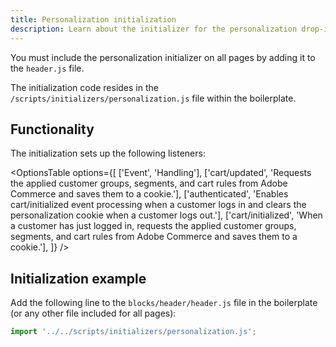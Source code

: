 ```yaml
---
title: Personalization initialization
description: Learn about the initializer for the personalization drop-in component.
---
```



You must include the personalization initializer on all pages by adding it to the `header.js` file.

The initialization code resides in the `/scripts/initializers/personalization.js` file within the boilerplate.

## Functionality

The initialization sets up the following listeners:

<OptionsTable
  options={[
    ['Event', 'Handling'],
    ['cart/updated', 'Requests the applied customer groups, segments, and cart rules from Adobe Commerce and saves them to a cookie.'],
    ['authenticated', 'Enables cart/initialized event processing when a customer logs in and clears the personalization cookie when a customer logs out.'],
    ['cart/initialized', 'When a customer has just logged in, requests the applied customer groups, segments, and cart rules from Adobe Commerce and saves them to a cookie.'],
  ]}
/>

## Initialization example

Add the following line to the `blocks/header/header.js` file in the boilerplate (or any other file included for all pages):

```js
import '../../scripts/initializers/personalization.js';
```
